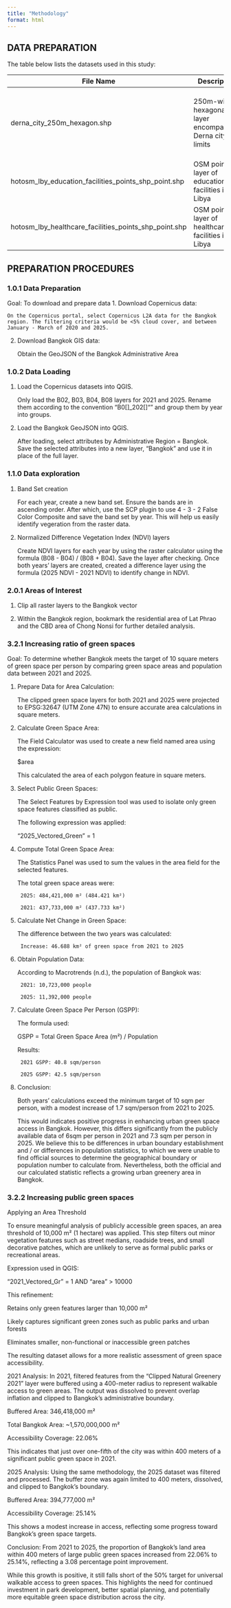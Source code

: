 ```yaml
---
title: "Methodology"
format: html
---
```


## DATA PREPARATION

The table below lists the datasets used in this study:

| **File Name** | **Description** | **Source** |
|---------------|------------------|------------|
| derna_city_250m_hexagon.shp | 250m-width hexagonal layer encompassing Derna city limits | ESRI shapefile format on eLearn GIS Project Folder |
| hotosm_lby_education_facilities_points_shp_point.shp | OSM point layer of education facilities in Libya | [Source](#) |
| hotosm_lby_healthcare_facilities_points_shp_point.shp | OSM point layer of healthcare facilities in Libya | [Source](#) |



## PREPARATION PROCEDURES

### 1.0.1 Data Preparation
Goal: To download and prepare data 
1. Download Copernicus data:

    On the Copernicus portal, select Copernicus L2A data for the Bangkok region. The filtering criteria would be <5% cloud cover, and between January - March of 2020 and 2025. 
    
2. Download Bangkok GIS data:

    Obtain the GeoJSON of the Bangkok Administrative Area

### 1.0.2 Data Loading 

1. Load the Copernicus datasets into QGIS.

    Only load the B02, B03, B04, B08 layers for 2021 and 2025. Rename them according to the convention "B0[]_202[]"" and group them by year into groups.

2. Load the Bangkok GeoJSON into QGIS.

    After loading, select attributes by Administrative Region = Bangkok. Save the selected attributes into a new layer, "Bangkok" and use it in place of the full layer. 

### 1.1.0 Data exploration 

1. Band Set creation

    For each year, create a new band set. Ensure the bands are in ascending order. After which, use the SCP plugin to use 4 - 3 - 2 False Color Composite and save the band set by year. This will help us easily identify vegeration from the raster data. 

2. Normalized Difference Vegetation Index (NDVI) layers

    Create NDVI layers for each year by using the raster calculator using the formula (B08 - B04) / (B08 + B04). Save the layer after checking.
    Once both years' layers are created, created a difference layer using the formula (2025 NDVI - 2021 NDVI) to identify change in NDVI. 

### 2.0.1 Areas of Interest

1. Clip all raster layers to the Bangkok vector

2. Within the Bangkok region, bookmark the residential area of Lat Phrao and the CBD area of Chong Nonsi for further detailed analysis.

### 3.2.1 Increasing ratio of green spaces 

Goal: To determine whether Bangkok meets the target of 10 square meters of green space per person by comparing green space areas and population data between 2021 and 2025.

1. Prepare Data for Area Calculation:

    The clipped green space layers for both 2021 and 2025 were projected to EPSG:32647 (UTM Zone 47N) to ensure accurate area calculations in square meters.

2. Calculate Green Space Area:

    The Field Calculator was used to create a new field named area using the expression:

    $area

    This calculated the area of each polygon feature in square meters.

3. Select Public Green Spaces:

    The Select Features by Expression tool was used to isolate only green space features classified as public.

    The following expression was applied:

    "2025_Vectored_Green" = 1

4. Compute Total Green Space Area:

    The Statistics Panel was used to sum the values in the area field for the selected features.

    The total green space areas were:

        2025: 484,421,000 m² (484.421 km²)

        2021: 437,733,000 m² (437.733 km²)

5. Calculate Net Change in Green Space:

    The difference between the two years was calculated:

        Increase: 46.688 km² of green space from 2021 to 2025

6. Obtain Population Data:

    According to Macrotrends (n.d.), the population of Bangkok was:

        2021: 10,723,000 people

        2025: 11,392,000 people

7. Calculate Green Space Per Person (GSPP):

    The formula used:

    GSPP = Total Green Space Area (m²) / Population

    Results:

        2021 GSPP: 40.8 sqm/person 
        ​
        2025 GSPP: 42.5 sqm/person

8. Conclusion:

    Both years' calculations exceed the minimum target of 10 sqm per person, with a modest increase of 1.7 sqm/person from 2021 to 2025.

    This would indicates positive progress in enhancing urban green space access in Bangkok. However, this differs significantly from the publicly available data of 6sqm per person in 2021 and 7.3 sqm per person in 2025. We believe this to be differences in urban boundary establishment and / or differences in population statistics, to which we were unable to find official sources to determine the geographical boundary or population number to calculate from. Nevertheless, both the official and our calculated statistic reflects a growing urban greenery area in Bangkok.


### 3.2.2 Increasing public green spaces

Applying an Area Threshold

To ensure meaningful analysis of publicly accessible green spaces, an area threshold of 10,000 m² (1 hectare) was applied. This step filters out minor vegetation features such as street medians, roadside trees, and small decorative patches, which are unlikely to serve as formal public parks or recreational areas.

Expression used in QGIS:

"2021_Vectored_Gr" = 1 AND "area" > 10000

This refinement:

Retains only green features larger than 10,000 m²

Likely captures significant green zones such as public parks and urban forests

Eliminates smaller, non-functional or inaccessible green patches

The resulting dataset allows for a more realistic assessment of green space accessibility.

2021 Analysis:
In 2021, filtered features from the “Clipped Natural Greenery 2021” layer were buffered using a 400-meter radius to represent walkable access to green areas. The output was dissolved to prevent overlap inflation and clipped to Bangkok’s administrative boundary.

Buffered Area: 346,418,000 m²

Total Bangkok Area: ~1,570,000,000 m²

Accessibility Coverage: 22.06%

This indicates that just over one-fifth of the city was within 400 meters of a significant public green space in 2021.


2025 Analysis:
Using the same methodology, the 2025 dataset was filtered and processed. The buffer zone was again limited to 400 meters, dissolved, and clipped to Bangkok’s boundary.

Buffered Area: 394,777,000 m²

Accessibility Coverage: 25.14%

This shows a modest increase in access, reflecting some progress toward Bangkok's green space targets.

Conclusion:
From 2021 to 2025, the proportion of Bangkok’s land area within 400 meters of large public green spaces increased from 22.06% to 25.14%, reflecting a 3.08 percentage point improvement.

While this growth is positive, it still falls short of the 50% target for universal walkable access to green spaces. This highlights the need for continued investment in park development, better spatial planning, and potentially more equitable green space distribution across the city.